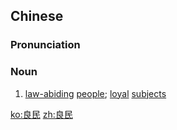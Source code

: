 ==Chinese==
{{zh-forms}}

===Pronunciation===
{{zh-pron
|m=liángmín
|mn=liâng-bîn/liông-bîn
|cat=n
}}

===Noun===
{{zh-noun}}

# [[law-abiding]] [[people]]; [[loyal]] [[subjects]]

[[ko:良民]]
[[zh:良民]]